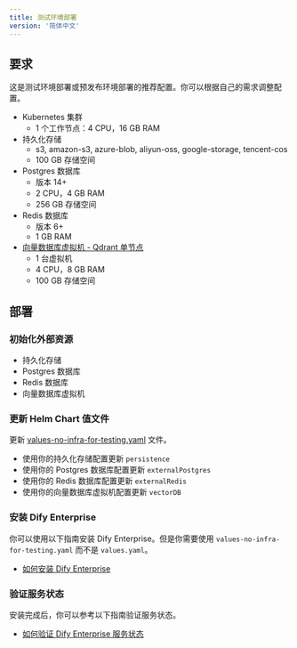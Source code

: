 ```yaml
---
title: 测试环境部署
version: '简体中文'
---
```


## 要求

这是测试环境部署或预发布环境部署的推荐配置。你可以根据自己的需求调整配置。

- Kubernetes 集群
    - 1 个工作节点：4 CPU，16 GB RAM
- 持久化存储
    - s3, amazon-s3, azure-blob, aliyun-oss, google-storage, tencent-cos
    - 100 GB 存储空间
- Postgres 数据库
    - 版本 14+
    - 2 CPU，4 GB RAM
    - 256 GB 存储空间
- Redis 数据库
    - 版本 6+
    - 1 GB RAM
- [向量数据库虚拟机 - Qdrant 单节点](/zh-cn/deployment/advanced-configuration/qdrant/single-node)
    - 1 台虚拟机
    - 4 CPU，8 GB RAM
    - 100 GB 存储空间

## 部署
### 初始化外部资源
- 持久化存储
- Postgres 数据库
- Redis 数据库
- 向量数据库虚拟机

### 更新 Helm Chart 值文件 

更新 <a href="https://assets-docs.dify.ai/2025/01/cf9ebbdd263fae8d7a6dc558afae0e66.yaml" download="values-no-infra-for-testing.yaml">values-no-infra-for-testing.yaml</a> 文件。

- 使用你的持久化存储配置更新 `persistence`
- 使用你的 Postgres 数据库配置更新 `externalPostgres`
- 使用你的 Redis 数据库配置更新 `externalRedis`
- 使用你的向量数据库虚拟机配置更新 `vectorDB`

### 安装 Dify Enterprise
你可以使用以下指南安装 Dify Enterprise。但是你需要使用 `values-no-infra-for-testing.yaml` 而不是 `values.yaml`。
- [如何安装 Dify Enterprise](/zh-cn/deployment/prerequisites/kubernetes)

### 验证服务状态
安装完成后，你可以参考以下指南验证服务状态。
- [如何验证 Dify Enterprise 服务状态](/zh-cn/deployment/verify-services-status)